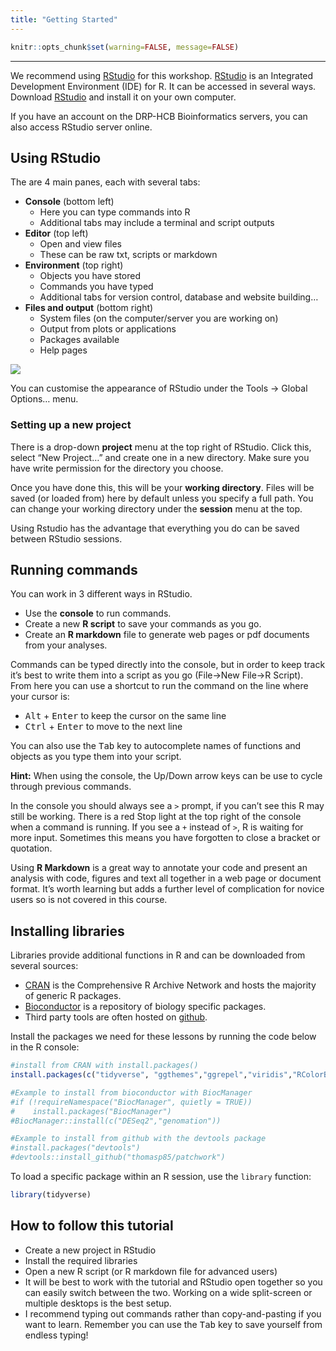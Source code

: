 ```yaml
---
title: "Getting Started"
---
```


<head>

```{=html}
<script src="https://kit.fontawesome.com/ece750edd7.js" crossorigin="anonymous"></script>
```
</head>

```r
knitr::opts_chunk$set(warning=FALSE, message=FALSE)
```

------------------------------------------------------------------------

We recommend using [RStudio](https://rstudio.com/) for this workshop. [RStudio](https://www.rstudio.com/) is an Integrated Development Environment (IDE) for R. It can be accessed in several ways. Download [RStudio](https://rstudio.com/) and install it on your own computer.

If you have an account on the DRP-HCB Bioinformatics servers, you can also access RStudio server online.

## Using RStudio

::: row
::: col-md-6
The are 4 main panes, each with several tabs:

-   **Console** (bottom left)
    -   Here you can type commands into R
    -   Additional tabs may include a terminal and script outputs
-   **Editor** (top left)
    -   Open and view files
    -   These can be raw txt, scripts or markdown
-   **Environment** (top right)
    -   Objects you have stored
    -   Commands you have typed
    -   Additional tabs for version control, database and website building...
-   **Files and output** (bottom right)
    -   System files (on the computer/server you are working on)
    -   Output from plots or applications
    -   Packages available
    -   Help pages
:::

::: col-md-6
![](images/rstudio-windows.png)
:::
:::

You can customise the appearance of RStudio under the Tools -\> Global Options... menu.

### Setting up a new project

There is a drop-down **project** menu at the top right of RStudio. Click this, select "New Project..." and create one in a new directory. Make sure you have write permission for the directory you choose.

Once you have done this, this will be your **working directory**. Files will be saved (or loaded from) here by default unless you specify a full path. You can change your working directory under the **session** menu at the top.

Using Rstudio has the advantage that everything you do can be saved between RStudio sessions.

## Running commands

You can work in 3 different ways in RStudio.

-   Use the **console** to run commands.
-   Create a new **R script** to save your commands as you go.
-   Create an **R markdown** file to generate web pages or pdf documents from your analyses.

Commands can be typed directly into the console, but in order to keep track it's best to write them into a script as you go (File-\>New File-\>R Script). From here you can use a shortcut to run the command on the line where your cursor is:

-   <kbd>Alt</kbd> + <kbd>Enter</kbd> to keep the cursor on the same line
-   <kbd>Ctrl</kbd> + <kbd>Enter</kbd> to move to the next line

You can also use the <kbd>Tab</kbd> key to autocomplete names of functions and objects as you type them into your script.

**Hint:** When using the console, the Up/Down arrow keys can be use to cycle through previous commands.

In the console you should always see a `>` prompt, if you can't see this R may still be working. There is a red Stop light at the top right of the console when a command is running. If you see a `+` instead of `>`, R is waiting for more input. Sometimes this means you have forgotten to close a bracket or quotation.

Using **R Markdown** is a great way to annotate your code and present an analysis with code, figures and text all together in a web page or document format. It's worth learning but adds a further level of complication for novice users so is not covered in this course.

## Installing libraries

Libraries provide additional functions in R and can be downloaded from several sources:

-   [CRAN](https://cran.r-project.org/) is the Comprehensive R Archive Network and hosts the majority of generic R packages.
-   [Bioconductor](https://www.bioconductor.org/) is a repository of biology specific packages.
-   Third party tools are often hosted on [github](https://www.github.com).

Install the packages we need for these lessons by running the code below in the R console:

```r

#install from CRAN with install.packages()
install.packages(c("tidyverse", "ggthemes","ggrepel","viridis","RColorBrewer","ggsci","gghighlight","plotly","ggpubr","rstatix","patchwork","cowplot","ggiraph"))

#Example to install from bioconductor with BiocManager
#if (!requireNamespace("BiocManager", quietly = TRUE))
#    install.packages("BiocManager")
#BiocManager::install(c("DESeq2","genomation"))

#Example to install from github with the devtools package
#install.packages("devtools")
#devtools::install_github("thomasp85/patchwork")

```

To load a specific package within an R session, use the `library` function:

```r
library(tidyverse)
```

::: key-points
<h2><i class="fas fa-thumbtack"></i> How to follow this tutorial</h2>

-   Create a new project in RStudio
-   Install the required libraries
-   Open a new R script (or R markdown file for advanced users)
-   It will be best to work with the tutorial and RStudio open together so you can easily switch between the two. Working on a wide split-screen or multiple desktops is the best setup.
-   I recommend typing out commands rather than copy-and-pasting if you want to learn. Remember you can use the <kbd>Tab</kbd> key to save yourself from endless typing!
:::
